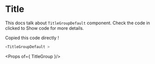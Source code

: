 

<Meta title="Molecules | Title Group" component={TitleGroupDefault} />

# Title

This docs talk about `TitleGroupDefault` component. Check the code in clicked to Show code for more details.

<Preview>
  <Story 
    name="Title and Subtext"
    parameters={{
        design: {
        type: 'figma',
        url: 'https://www.figma.com/file/8RQyaZMzX69cDcejSonfEb/Projet-Hetic-SCHOOL?node-id=298%3A0'
    }
    }}
    >
      <TitleGroupDefault />
  </Story>
</Preview>

Copied this code directly !

  ```javascript
  <TitleGroupDefault >
  ```


<Props of={ TitleGroup }/>